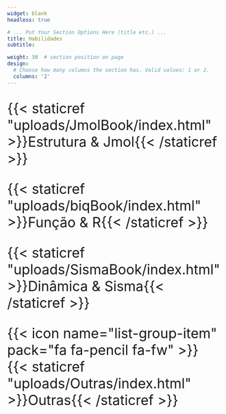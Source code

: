 ```yaml
---
widget: blank
headless: true

# ... Put Your Section Options Here (title etc.) ...
title: Habilidades
subtitle: 

weight: 30  # section position on page
design:
  # Choose how many columns the section has. Valid values: 1 or 2.
  columns: '2'
---
```


<font size="6">

<i class="fa-solid fa-dna"></i> {{< staticref "uploads/JmolBook/index.html" >}}Estrutura & Jmol{{< /staticref >}}

<!--- RStudio --->
<i class="fa-solid fa-chart-line"></i> {{< staticref "uploads/biqBook/index.html" >}}Função & R{{< /staticref >}} 

<!---Sisma --->
<i class="fa-brands fa-battle-net"></i> {{< staticref "uploads/SismaBook/index.html" >}}Dinâmica & Sisma{{< /staticref >}}

<!---Outras --->
{{< icon name="list-group-item" pack="fa fa-pencil fa-fw" >}} {{< staticref "uploads/Outras/index.html" >}}Outras{{< /staticref >}}


</font>

